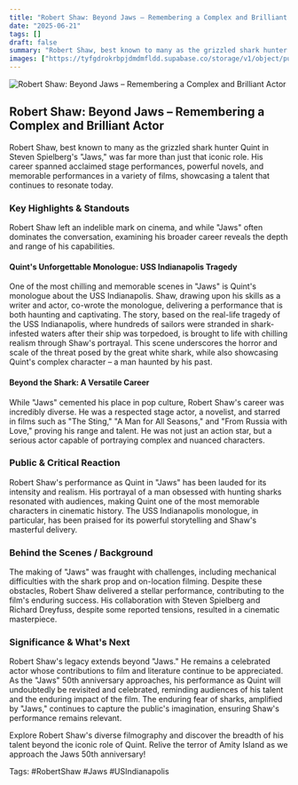 ```yaml
---
title: "Robert Shaw: Beyond Jaws – Remembering a Complex and Brilliant Actor"
date: "2025-06-21"
tags: []
draft: false
summary: "Robert Shaw, best known to many as the grizzled shark hunter Quint in Steven Spielberg's \"Jaws,\" was far more than just that iconic role. His career spanned acclaimed stage performances, powerful novels, and memorable performances in a variety of films, showcasing a talent that continues to resonate today."
images: ["https://tyfgdrokrbpjdmdmfldd.supabase.co/storage/v1/object/public/image/2025-06-21-00-04-01-373-04-00.jpg"]
---
```




![Robert Shaw: Beyond Jaws – Remembering a Complex and Brilliant Actor](https://tyfgdrokrbpjdmdmfldd.supabase.co/storage/v1/object/public/image/2025-06-21-00-04-01-373-04-00.jpg)

## Robert Shaw: Beyond Jaws – Remembering a Complex and Brilliant Actor

Robert Shaw, best known to many as the grizzled shark hunter Quint in Steven Spielberg's "Jaws," was far more than just that iconic role. His career spanned acclaimed stage performances, powerful novels, and memorable performances in a variety of films, showcasing a talent that continues to resonate today.

### Key Highlights & Standouts

Robert Shaw left an indelible mark on cinema, and while "Jaws" often dominates the conversation, examining his broader career reveals the depth and range of his capabilities.

#### Quint's Unforgettable Monologue: USS Indianapolis Tragedy

One of the most chilling and memorable scenes in "Jaws" is Quint's monologue about the USS Indianapolis. Shaw, drawing upon his skills as a writer and actor, co-wrote the monologue, delivering a performance that is both haunting and captivating. The story, based on the real-life tragedy of the USS Indianapolis, where hundreds of sailors were stranded in shark-infested waters after their ship was torpedoed, is brought to life with chilling realism through Shaw's portrayal. This scene underscores the horror and scale of the threat posed by the great white shark, while also showcasing Quint's complex character – a man haunted by his past.

#### Beyond the Shark: A Versatile Career

While "Jaws" cemented his place in pop culture, Robert Shaw's career was incredibly diverse. He was a respected stage actor, a novelist, and starred in films such as "The Sting," "A Man for All Seasons," and "From Russia with Love," proving his range and talent. He was not just an action star, but a serious actor capable of portraying complex and nuanced characters.

### Public & Critical Reaction

Robert Shaw's performance as Quint in "Jaws" has been lauded for its intensity and realism. His portrayal of a man obsessed with hunting sharks resonated with audiences, making Quint one of the most memorable characters in cinematic history. The USS Indianapolis monologue, in particular, has been praised for its powerful storytelling and Shaw's masterful delivery.

### Behind the Scenes / Background

The making of "Jaws" was fraught with challenges, including mechanical difficulties with the shark prop and on-location filming. Despite these obstacles, Robert Shaw delivered a stellar performance, contributing to the film's enduring success. His collaboration with Steven Spielberg and Richard Dreyfuss, despite some reported tensions, resulted in a cinematic masterpiece.

### Significance & What's Next

Robert Shaw's legacy extends beyond "Jaws." He remains a celebrated actor whose contributions to film and literature continue to be appreciated. As the "Jaws" 50th anniversary approaches, his performance as Quint will undoubtedly be revisited and celebrated, reminding audiences of his talent and the enduring impact of the film. The enduring fear of sharks, amplified by "Jaws," continues to capture the public's imagination, ensuring Shaw's performance remains relevant.

Explore Robert Shaw's diverse filmography and discover the breadth of his talent beyond the iconic role of Quint. Relive the terror of Amity Island as we approach the Jaws 50th anniversary!

Tags: #RobertShaw #Jaws #USIndianapolis

